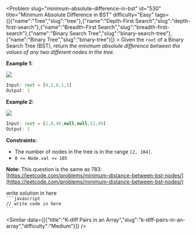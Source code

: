 
<Problem slug="minimum-absolute-difference-in-bst" id="530" title="Minimum Absolute Difference in BST" difficulty="Easy" tags={[{"name":"Tree","slug":"tree"},{"name":"Depth-First Search","slug":"depth-first-search"},{"name":"Breadth-First Search","slug":"breadth-first-search"},{"name":"Binary Search Tree","slug":"binary-search-tree"},{"name":"Binary Tree","slug":"binary-tree"}]} >
    Given the `root` of a Binary Search Tree (BST), return _the minimum absolute difference between the values of any two different nodes in the tree_.

**Example 1:**

![](https://assets.leetcode.com/uploads/2021/02/05/bst1.jpg)
```javascript 
Input: root = [4,2,6,1,3]
Output: 1
```

**Example 2:**

![](https://assets.leetcode.com/uploads/2021/02/05/bst2.jpg)
```javascript 
Input: root = [1,0,48,null,null,12,49]
Output: 1
```

**Constraints:**

*   The number of nodes in the tree is in the range `[2, 104]`.
*   `0 <= Node.val <= 105`

**Note:** This question is the same as 783: [https://leetcode.com/problems/minimum-distance-between-bst-nodes/](https://leetcode.com/problems/minimum-distance-between-bst-nodes/)
</Problem >

<Solution>
write solution in here
</Solution>

<Code>
```javascript
// write code in here
```
</Code>

<Similar data={[{"title":"K-diff Pairs in an Array","slug":"k-diff-pairs-in-an-array","difficulty":"Medium"}]} />

